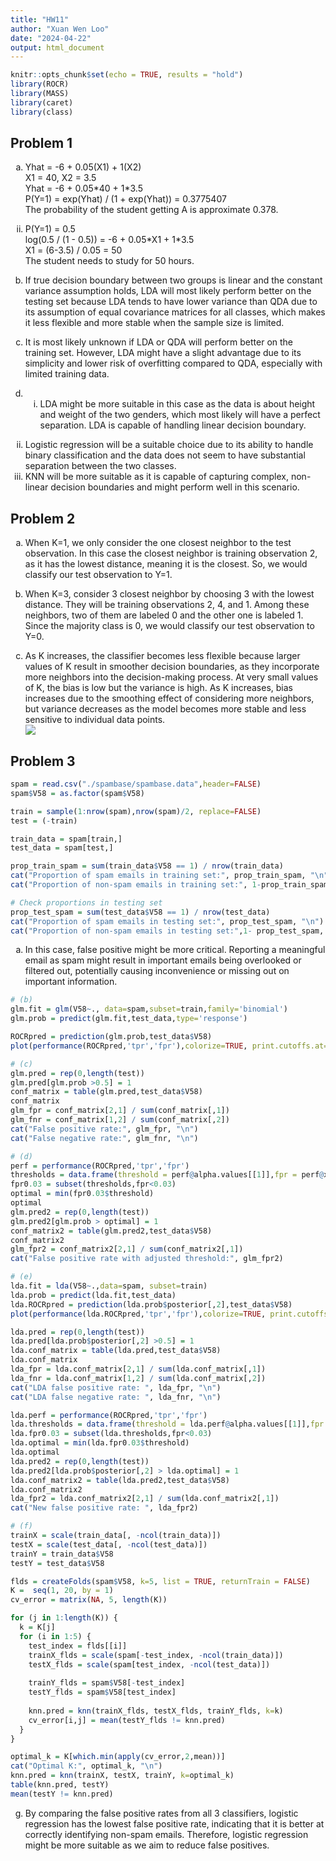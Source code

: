 ```yaml
---
title: "HW11"
author: "Xuan Wen Loo"
date: "2024-04-22"
output: html_document
---
```


```r
knitr::opts_chunk$set(echo = TRUE, results = "hold")
library(ROCR)
library(MASS)
library(caret)
library(class)
```

## Problem 1

a. Yhat = -6 + 0.05(X1) + 1(X2)   
X1 = 40, X2 = 3.5   
Yhat = -6 + 0.05\*40 + 1\*3.5   
P(Y=1) = exp(Yhat) / (1 + exp(Yhat)) = 0.3775407   
The probability of the student getting A is approximate 0.378.    
ii. P(Y=1) = 0.5    
log(0.5 / (1 - 0.5)) = -6 + 0.05\*X1 + 1\*3.5   
X1 = (6-3.5) / 0.05 = 50    
The student needs to study for 50 hours.

b. If true decision boundary between two groups is linear and the constant variance assumption holds, LDA will most likely perform better on the testing set because LDA tends to have lower variance than QDA due to its assumption of equal covariance matrices for all classes, which makes it less flexible and more stable when the sample size is limited.

c. It is most likely unknown if LDA or QDA will perform better on the training set. However, LDA might have a slight advantage due to its simplicity and lower risk of overfitting compared to QDA, especially with limited training data.

d. (i) LDA might be more suitable in this case as the data is about height and weight of the two genders, which most likely will have a perfect separation. LDA is capable of handling linear decision boundary.    
(ii) Logistic regression will be a suitable choice due to its ability to handle binary classification and the data does not seem to have substantial separation between the two classes.    
(iii) KNN will be more suitable as it is capable of capturing complex, non-linear decision boundaries and might perform well in this scenario. 

## Problem 2

a. When K=1, we only consider the one closest neighbor to the test observation. In this case the closest neighbor is training observation 2, as it has the lowest distance, meaning it is the closest. So, we would classify our test observation to Y=1.

b. When K=3, consider 3 closest neighbor by choosing 3 with the lowest distance. They will be training observations 2, 4, and 1. Among these neighbors, two of them are labeled 0 and the other one is labeled 1. Since the majority class is 0, we would classify our test observation to Y=0.

c. As K increases, the classifier becomes less flexible because larger values of K result in smoother decision boundaries, as they incorporate more neighbors into the decision-making process. At very small values of K, the bias is low but the variance is high. As K increases, bias increases due to the smoothing effect of considering more neighbors, but variance decreases as the model becomes more stable and less sensitive to individual data points.    
![](./KNN-bias-variance.jpeg)

## Problem 3

```r
spam = read.csv("./spambase/spambase.data",header=FALSE)
spam$V58 = as.factor(spam$V58)

train = sample(1:nrow(spam),nrow(spam)/2, replace=FALSE)
test = (-train)

train_data = spam[train,]
test_data = spam[test,]

prop_train_spam = sum(train_data$V58 == 1) / nrow(train_data)
cat("Proportion of spam emails in training set:", prop_train_spam, "\n")
cat("Proportion of non-spam emails in training set:", 1-prop_train_spam, "\n")

# Check proportions in testing set
prop_test_spam = sum(test_data$V58 == 1) / nrow(test_data)
cat("Proportion of spam emails in testing set:", prop_test_spam, "\n")
cat("Proportion of non-spam emails in testing set:",1- prop_test_spam, "\n")
```

a. In this case, false positive might be more critical. Reporting a meaningful email as spam might result in important emails being overlooked or filtered out, potentially causing inconvenience or missing out on important information. 

```r
# (b)
glm.fit = glm(V58~., data=spam,subset=train,family='binomial')
glm.prob = predict(glm.fit,test_data,type='response') 

ROCRpred = prediction(glm.prob,test_data$V58)
plot(performance(ROCRpred,'tpr','fpr'),colorize=TRUE, print.cutoffs.at=seq(0,1,by=0.05), text.adj=c(-0.2,1.7))
```

```r
# (c)
glm.pred = rep(0,length(test))
glm.pred[glm.prob >0.5] = 1
conf_matrix = table(glm.pred,test_data$V58) 
conf_matrix
glm_fpr = conf_matrix[2,1] / sum(conf_matrix[,1])
glm_fnr = conf_matrix[1,2] / sum(conf_matrix[,2])
cat("False positive rate:", glm_fpr, "\n")
cat("False negative rate:", glm_fnr, "\n")
```

```r
# (d)
perf = performance(ROCRpred,'tpr','fpr')
thresholds = data.frame(threshold = perf@alpha.values[[1]],fpr = perf@x.values[[1]], tpr = perf@y.values[[1]])
fpr0.03 = subset(thresholds,fpr<0.03)
optimal = min(fpr0.03$threshold)
optimal
glm.pred2 = rep(0,length(test))
glm.pred2[glm.prob > optimal] = 1
conf_matrix2 = table(glm.pred2,test_data$V58) 
conf_matrix2
glm_fpr2 = conf_matrix2[2,1] / sum(conf_matrix2[,1])
cat("False positive rate with adjusted threshold:", glm_fpr2)
```

```r
# (e)
lda.fit = lda(V58~.,data=spam, subset=train)
lda.prob = predict(lda.fit,test_data)
lda.ROCRpred = prediction(lda.prob$posterior[,2],test_data$V58)
plot(performance(lda.ROCRpred,'tpr','fpr'),colorize=TRUE, print.cutoffs.at=seq(0,1,by=0.05), text.adj=c(-0.2,1.7))

lda.pred = rep(0,length(test))
lda.pred[lda.prob$posterior[,2] >0.5] = 1
lda.conf_matrix = table(lda.pred,test_data$V58) 
lda.conf_matrix
lda_fpr = lda.conf_matrix[2,1] / sum(lda.conf_matrix[,1])
lda_fnr = lda.conf_matrix[1,2] / sum(lda.conf_matrix[,2])
cat("LDA false positive rate: ", lda_fpr, "\n")
cat("LDA false negative rate: ", lda_fnr, "\n")

lda.perf = performance(ROCRpred,'tpr','fpr')
lda.thresholds = data.frame(threshold = lda.perf@alpha.values[[1]],fpr = lda.perf@x.values[[1]], tpr = lda.perf@y.values[[1]])
lda.fpr0.03 = subset(lda.thresholds,fpr<0.03)
lda.optimal = min(lda.fpr0.03$threshold)
lda.optimal
lda.pred2 = rep(0,length(test))
lda.pred2[lda.prob$posterior[,2] > lda.optimal] = 1
lda.conf_matrix2 = table(lda.pred2,test_data$V58) 
lda.conf_matrix2
lda_fpr2 = lda.conf_matrix2[2,1] / sum(lda.conf_matrix2[,1])
cat("New false positive rate: ", lda_fpr2)
```

```r
# (f)
trainX = scale(train_data[, -ncol(train_data)])
testX = scale(test_data[, -ncol(test_data)])
trainY = train_data$V58
testY = test_data$V58

flds = createFolds(spam$V58, k=5, list = TRUE, returnTrain = FALSE)
K =  seq(1, 20, by = 1) 
cv_error = matrix(NA, 5, length(K))

for (j in 1:length(K)) {
  k = K[j]
  for (i in 1:5) {
    test_index = flds[[i]]
    trainX_flds = scale(spam[-test_index, -ncol(train_data)])
    testX_flds = scale(spam[test_index, -ncol(test_data)])
    
    trainY_flds = spam$V58[-test_index]
    testY_flds = spam$V58[test_index]
    
    knn.pred = knn(trainX_flds, testX_flds, trainY_flds, k=k)
    cv_error[i,j] = mean(testY_flds != knn.pred)
  }
}

optimal_k = K[which.min(apply(cv_error,2,mean))]
cat("Optimal K:", optimal_k, "\n")
knn.pred = knn(trainX, testX, trainY, k=optimal_k)
table(knn.pred, testY)
mean(testY != knn.pred)
```

g. By comparing the false positive rates from all 3 classifiers, logistic regression has the lowest false positive rate, indicating that it is better at correctly identifying non-spam emails. Therefore, logistic regression might be more suitable as we aim to reduce false positives.